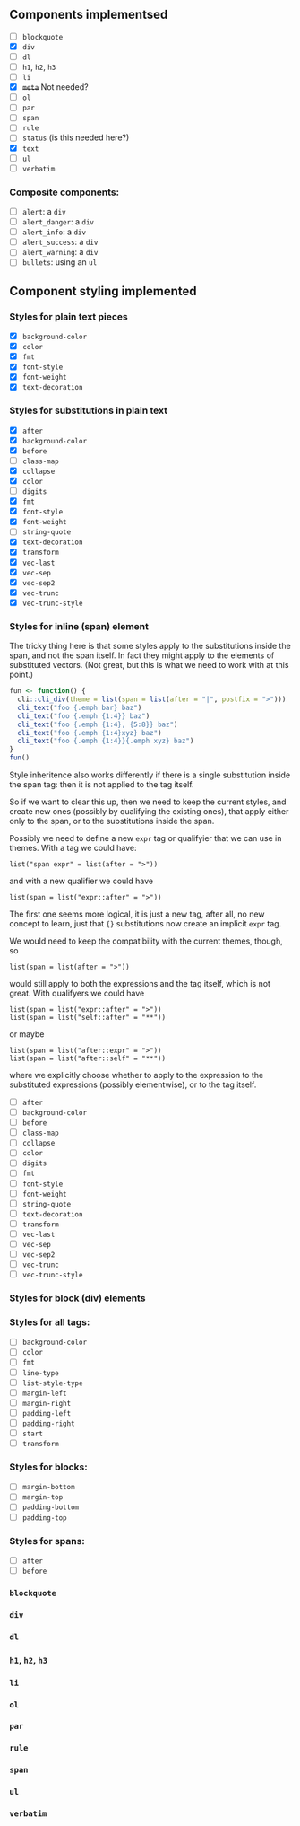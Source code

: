 
## Components implementsed

- [ ] `blockquote`
- [x] `div`
- [ ] `dl`
- [ ] `h1`, `h2`, `h3`
- [ ] `li`
- [x] ~~`meta`~~ Not needed?
- [ ] `ol`
- [ ] `par`
- [ ] `span`
- [ ] `rule`
- [ ] `status` (is this needed here?)
- [x] `text`
- [ ] `ul`
- [ ] `verbatim`

### Composite components:

- [ ] `alert`: a `div`
- [ ] `alert_danger`: a `div`
- [ ] `alert_info`: a `div`
- [ ] `alert_success`: a `div`
- [ ] `alert_warning`: a `div`
- [ ] `bullets`: using an `ul`

## Component styling implemented

### Styles for plain text pieces

- [x] `background-color`
- [x] `color`
- [x] `fmt`
- [x] `font-style`
- [x] `font-weight`
- [x] `text-decoration`

### Styles for substitutions in plain text

- [x] `after`
- [x] `background-color`
- [x] `before`
- [ ] `class-map`
- [x] `collapse`
- [x] `color`
- [ ] `digits`
- [x] `fmt`
- [x] `font-style`
- [x] `font-weight`
- [ ] `string-quote`
- [x] `text-decoration`
- [x] `transform`
- [x] `vec-last`
- [x] `vec-sep`
- [x] `vec-sep2`
- [x] `vec-trunc`
- [x] `vec-trunc-style`

### Styles for inline (span) element

The tricky thing here is that some styles apply to the substitutions
inside the span, and not the span itself. In fact they might apply to
the elements of substituted vectors. (Not great, but this is what we need
to work with at this point.)

```r
fun <- function() {
  cli::cli_div(theme = list(span = list(after = "|", postfix = ">")))
  cli_text("foo {.emph bar} baz")
  cli_text("foo {.emph {1:4}} baz")
  cli_text("foo {.emph {1:4}, {5:8}} baz")
  cli_text("foo {.emph {1:4}xyz} baz")
  cli_text("foo {.emph {1:4}}{.emph xyz} baz")
}
fun()
```

Style inheritence also works differently if there is a single substitution
inside the span tag: then it is not applied to the tag itself.

So if we want to clear this up, then we need to keep the current styles,
and create new ones (possibly by qualifying the existing ones), that apply
either only to the span, or to the substitutions inside the span.

Possibly we need to define a new `expr` tag or qualifyier that we can use
in themes. With a tag we could have:
```
list("span expr" = list(after = ">"))
```
and with a new qualifier we could have
```
list(span = list("expr::after" = ">"))
```
The first one seems more logical, it is just a new tag, after all, no new
concept to learn, just that `{}` substitutions now create an implicit
`expr` tag.

We would need to keep the compatibility with the current themes, though, so
```
list(span = list(after = ">"))
```
would still apply to both the expressions and the tag itself, which is not
great. With qualifyers we could have
```
list(span = list("expr::after" = ">"))
list(span = list("self::after" = "**"))
```
or maybe
```
list(span = list("after::expr" = ">"))
list(span = list("after::self" = "**"))
```
where we explicitly choose whether to apply to the expression to the
substituted expressions (possibly elementwise), or to the tag itself.



- [ ] `after`
- [ ] `background-color`
- [ ] `before`
- [ ] `class-map`
- [ ] `collapse`
- [ ] `color`
- [ ] `digits`
- [ ] `fmt`
- [ ] `font-style`
- [ ] `font-weight`
- [ ] `string-quote`
- [ ] `text-decoration`
- [ ] `transform`
- [ ] `vec-last`
- [ ] `vec-sep`
- [ ] `vec-sep2`
- [ ] `vec-trunc`
- [ ] `vec-trunc-style`

### Styles for block (div) elements






### Styles for all tags:

- [ ] `background-color`
- [ ] `color`
- [ ] `fmt`
- [ ] `line-type`
- [ ] `list-style-type`
- [ ] `margin-left`
- [ ] `margin-right`
- [ ] `padding-left`
- [ ] `padding-right`
- [ ] `start`
- [ ] `transform`

### Styles for blocks:

- [ ] `margin-bottom`
- [ ] `margin-top`
- [ ] `padding-bottom`
- [ ] `padding-top`

### Styles for spans:

- [ ] `after`
- [ ] `before`

### `blockquote`

### `div`

### `dl`

### `h1`, `h2`, `h3`

### `li`

### `ol`

### `par`

### `rule`

### `span`

### `ul`

### `verbatim`
